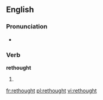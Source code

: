 ==English==

===Pronunciation===
* {{a|UK}} {{IPA|/ɹi'θɔwt/|/ɹi'ːθɔːt/}}

===Verb===
'''rethought'''

# {{past of|[[rethink]]}}

[[fr:rethought]]
[[pl:rethought]]
[[vi:rethought]]